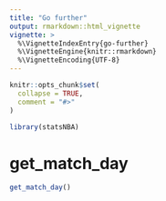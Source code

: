 ```yaml
---
title: "Go further"
output: rmarkdown::html_vignette
vignette: >
  %\VignetteIndexEntry{go-further}
  %\VignetteEngine{knitr::rmarkdown}
  %\VignetteEncoding{UTF-8}
---
```


```r
knitr::opts_chunk$set(
  collapse = TRUE,
  comment = "#>"
)
```

```r
library(statsNBA)
```

<!-- WARNING - This vignette is generated by {fusen} from dev/fusen_fct_nbastatR.Rmd: do not edit by hand -->

# get_match_day

```r
get_match_day()
```

